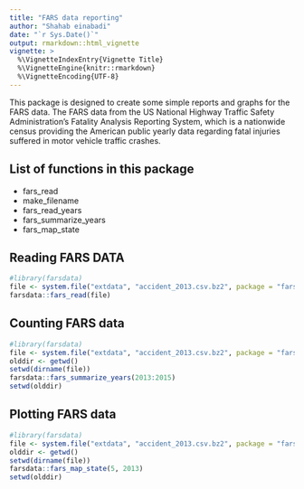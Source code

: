 ```yaml
---
title: "FARS data reporting"
author: "Shahab einabadi"
date: "`r Sys.Date()`"
output: rmarkdown::html_vignette
vignette: >
  %\VignetteIndexEntry{Vignette Title}
  %\VignetteEngine{knitr::rmarkdown}
  %\VignetteEncoding{UTF-8}
---
```


This package is designed to create some simple reports and graphs for the FARS data. The FARS data from the US National Highway Traffic Safety Administration's Fatality Analysis Reporting System, which is a nationwide census providing the American public yearly data regarding fatal injuries suffered in motor vehicle traffic crashes.

## List of functions in this package
* fars_read
* make_filename
* fars_read_years
* fars_summarize_years
* fars_map_state

## Reading FARS DATA
```r
#library(farsdata)
file <- system.file("extdata", "accident_2013.csv.bz2", package = "farsdata")
farsdata::fars_read(file)
```


## Counting FARS data 
```r
#library(farsdata)
file <- system.file("extdata", "accident_2013.csv.bz2", package = "farsdata")
olddir <- getwd()
setwd(dirname(file))
farsdata::fars_summarize_years(2013:2015)
setwd(olddir)
```


## Plotting FARS data

```r
#library(farsdata)
file <- system.file("extdata", "accident_2013.csv.bz2", package = "farsdata")
olddir <- getwd()
setwd(dirname(file))
farsdata::fars_map_state(5, 2013)
setwd(olddir)
```
